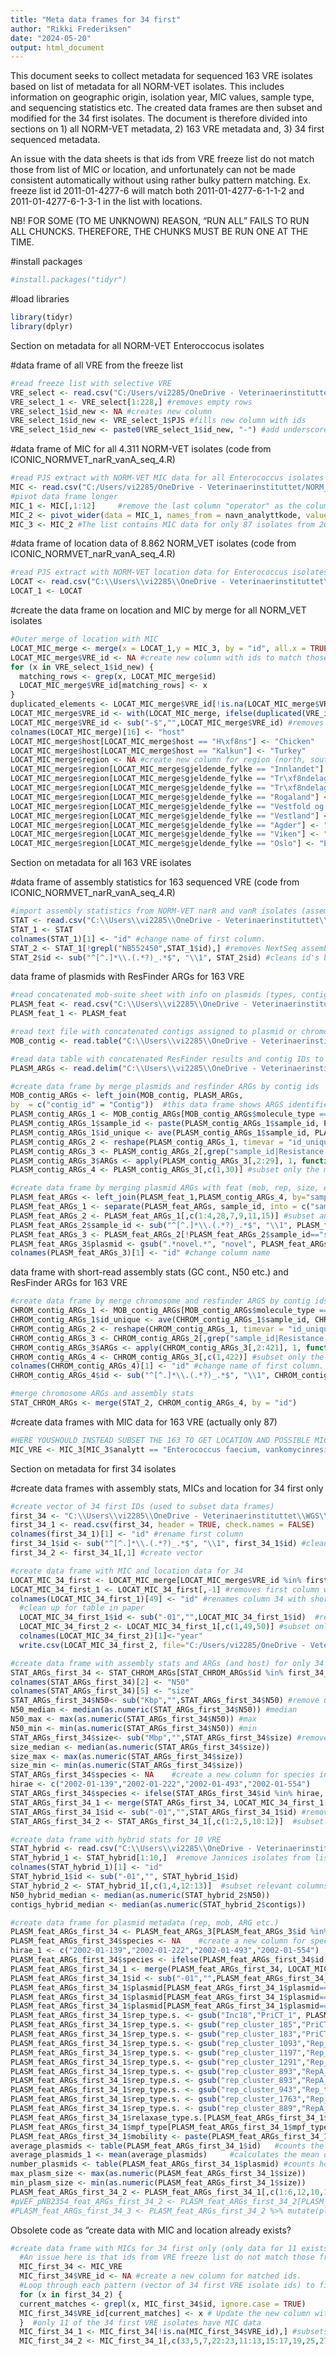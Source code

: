 ```yaml
---
title: "Meta data frames for 34 first"
author: "Rikki Frederiksen"
date: "2024-05-20"
output: html_document
---
```


This document seeks to collect metadata for sequenced 163 VRE isolates based on list of metadata for all NORM-VET isolates. This includes information on geographic origin, isolation year, MIC values, sample type, and sequencing statistics etc. The created data frames are then subset and modified for the 34 first isolates. The document is therefore divided into sections on 1) all NORM-VET metadata, 2) 163 VRE metadata and, 3) 34 first sequenced metadata.  

An issue with the data sheets is that ids from VRE freeze list do not match those from list of MIC or location, and unfortunately can not be made consistent automatically without using rather bulky pattern matching. Ex. freeze list id 2011-01-4277-6 will match both 2011-01-4277-6-1-1-2 and 2011-01-4277-6-1-3-1 in the list with locations.

NB! FOR SOME (TO ME UNKNOWN) REASON, "RUN ALL" FAILS TO RUN ALL CHUNCKS. THEREFORE, THE CHUNKS MUST BE RUN ONE AT THE TIME. 

#install packages 
```r
#install.packages("tidyr")
```

#load libraries
```r
library(tidyr)
library(dplyr)
```

##############################################################################################################################################################################
Section on metadata for all NORM-VET Enteroccocus isolates

#data frame of all VRE from the freeze list
```r
#read freeze list with selective VRE
VRE_select <- read.csv("C:/Users/vi2285/OneDrive - Veterinaerinstituttet/WGS/Sample_info/VRE_fjørfe selektiv.csv", header=TRUE) #had to change the file name (remove 1_) and remove first row (extra header) to import the sheet to R. 
VRE_select_1 <- VRE_select[1:228,] #removes empty rows
VRE_select_1$id_new <- NA #creates new column
VRE_select_1$id_new <- VRE_select_1$PJS #fills new column with ids
VRE_select_1$id_new <- paste0(VRE_select_1$id_new, "-") #add underscore to ids. This we need later for matching VRE ids with ids in sheets with location and MIC info 
```

#data frame of MIC for all 4.311 NORM-VET isolates (code from ICONIC_NORMVET_narR_vanA_seq_4.R)
```r
#read PJS extract with NORM-VET MIC data for all Enterococcus isolates from all animals
MIC <- read.csv("C:/Users/vi2285/OneDrive - Veterinaerinstituttet/NORM_VET_PJS_Data/enterococci_data_normvet_mic.csv")
#pivot data frame longer
MIC_1 <- MIC[,1:12]     #remove the last column "operator" as the column hindered reducing row numbers
MIC_2 <- pivot_wider(data = MIC_1, names_from = navn_analyttkode, values_from = verdi_mengde )
MIC_3 <- MIC_2 #The list contains MIC data for only 87 isolates from 2009 to 2014, which clearly fewer than the 240 in VRE list. The earlier VRE isolates was not put into PJS according to Madeleine. This means that we have MIC panel test for the VRE isolates from 2009 and onwards only (was MIC not done or just not put in PJS???). 
```

#data frame of location data of 8.862 NORM_VET isolates (code from ICONIC_NORMVET_narR_vanA_seq_4.R)
```r
#read PJS extract with NORM-VET location data for Enterococcus isolates from chicken and turkey
LOCAT <- read.csv("C:\\Users\\vi2285\\OneDrive - Veterinaerinstituttet\\NORM_VET_PJS_Data\\lokalitetsdata_enterokokker_rikki.csv", header = TRUE, encoding="UTF-8")
LOCAT_1 <- LOCAT
```

#create the data frame on location and MIC by merge for all NORM_VET isolates
```r
#Outer merge of location with MIC
LOCAT_MIC_merge <- merge(x = LOCAT_1,y = MIC_3, by = "id", all.x = TRUE)
LOCAT_MIC_merge$VRE_id <- NA #create new column with ids to match those of the 163 VREs
for (x in VRE_select_1$id_new) {
  matching_rows <- grep(x, LOCAT_MIC_merge$id)
  LOCAT_MIC_merge$VRE_id[matching_rows] <- x
}
duplicated_elements <- LOCAT_MIC_merge$VRE_id[!is.na(LOCAT_MIC_merge$VRE_id) & duplicated(LOCAT_MIC_merge$VRE_id)] #check for duplicates. If a VRE id is a partial match with the norm-vet id, then the VRE id is inserted into the new column. This however, creates some duplicates as VRE ids matches to multiple normet ids.
LOCAT_MIC_merge$VRE_id <- with(LOCAT_MIC_merge, ifelse(duplicated(VRE_id, fromLast = TRUE) & !grepl("vankomycinresistent", analytt), "NA", VRE_id)) #if ids are duplicates then the duplicated id containing "vankomycin" in analytt column will be replaced by NA. 
LOCAT_MIC_merge$VRE_id <- sub("-$","",LOCAT_MIC_merge$VRE_id) #removes "-" at the end of the id as this was just used for matching.
colnames(LOCAT_MIC_merge)[16] <- "host"
LOCAT_MIC_merge$host[LOCAT_MIC_merge$host == "H\xf8ns"] <- "Chicken"
LOCAT_MIC_merge$host[LOCAT_MIC_merge$host == "Kalkun"] <- "Turkey"
LOCAT_MIC_merge$region <- NA #create new column for region (north, south, east, west, midt)
LOCAT_MIC_merge$region[LOCAT_MIC_merge$gjeldende_fylke == "Innlandet"] <- "East"
LOCAT_MIC_merge$region[LOCAT_MIC_merge$gjeldende_fylke == "Tr\xf8ndelag"] <- "Mid"
LOCAT_MIC_merge$region[LOCAT_MIC_merge$gjeldende_fylke == "Tr\xf8ndelag"] <- "Mid"
LOCAT_MIC_merge$region[LOCAT_MIC_merge$gjeldende_fylke == "Rogaland"] <- "West"
LOCAT_MIC_merge$region[LOCAT_MIC_merge$gjeldende_fylke == "Vestfold og Telemark"] <- "South"
LOCAT_MIC_merge$region[LOCAT_MIC_merge$gjeldende_fylke == "Vestland"] <- "West"
LOCAT_MIC_merge$region[LOCAT_MIC_merge$gjeldende_fylke == "Agder"] <- "South"
LOCAT_MIC_merge$region[LOCAT_MIC_merge$gjeldende_fylke == "Viken"] <- "East"
LOCAT_MIC_merge$region[LOCAT_MIC_merge$gjeldende_fylke == "Oslo"] <- "East" #this list should be filled out!
```

###########################################################################################################################################################################
Section on metadata for all 163 VRE isolates

#data frame of assembly statistics for 163 sequenced VRE (code from ICONIC_NORMVET_narR_vanA_seq_4.R)
```r
#import assembly statistics from NORM-VET narR and vanR isolates (assembly statistics table is from multiqc report generated by bifrost)
STAT <- read.csv("C:\\Users\\vi2285\\OneDrive - Veterinaerinstituttet\\WGS\\2023_08_29_narR_vanR_assembly\\2023_08_29_narR_vanR_assembly_statistics.csv", header = TRUE, encoding = "UTF-8") #the read csv file was created in Excel as I did not succeed imported the original file from Bifrost "transposed_report.tsv"
STAT_1 <- STAT
colnames(STAT_1)[1] <- "id" #change name of first column.
STAT_2 <- STAT_1[!grepl("NB552450",STAT_1$id),] #removes NextSeq assemblies (NB552450) as these are redundant as the isolates were later sequenced by MiSeq. dataframe has 163 rows as expected
STAT_2$id <- sub("^[^.]*\\.(.*?)_.*$", "\\1", STAT_2$id) #cleans id's by removing characters before period, removes period, and all characters after the first underscore
```

data frame of plasmids with ResFinder ARGs for 163 VRE
```r
#read concatenated mob-suite sheet with info on plasmids (types, contig no., rep and mob genes, size etc)  
PLASM_feat <- read.csv("C:\\Users\\vi2285\\OneDrive - Veterinaerinstituttet\\WGS\\2023_08_29_narR_vanR_mob_suite\\merged_mobtyper_narR_vanR.csv", header = TRUE, encoding = "UTF-8")
PLASM_feat_1 <- PLASM_feat

#read text file with concatenated contigs assigned to plasmid or chromosome into a data frame
MOB_contig <- read.table("C:\\Users\\vi2285\\OneDrive - Veterinaerinstituttet\\WGS\\2023_08_29_narR_vanR_mob_suite\\merged_contig_reports_narR_vanR.txt", header = TRUE , sep = "\t")

#read data table with concatenated ResFinder results and contig IDs to dataframe
PLASM_ARGs <- read.delim("C:\\Users\\vi2285\\OneDrive - Veterinaerinstituttet\\WGS\\2023_08_29_narR_vanR_ResFinder\\merged_ResFinder_results_tab.txt",header =TRUE) #for some reason read.table did not separate tabs properly, but read.delim did.

#create data frame by merge plasmids and resfinder ARGs by contig ids 
MOB_contig_ARGs <- left_join(MOB_contig, PLASM_ARGs, 
by  = c("contig_id" = "Contig"))  #this data frame shows ARGS identified in both chromosome and plasmids. Use this data frame to identify individual contigs with ARGs.   
PLASM_contig_ARGs_1 <- MOB_contig_ARGs[MOB_contig_ARGs$molecule_type == "plasmid",] #this data frame show resistance genes in only plasmids
PLASM_contig_ARGs_1$sample_id <- paste(PLASM_contig_ARGs_1$sample_id, PLASM_contig_ARGs_1$primary_cluster_id, sep = ":") #merges the content columns of sample name and plasmid name 
PLASM_contig_ARGs_1$id_unique <- ave(PLASM_contig_ARGs_1$sample_id, PLASM_contig_ARGs_1$sample_id, FUN = seq_along) #Add a unique identifier within each group of 'sample_id' This is needed when pivoting the data frame
PLASM_contig_ARGs_2 <- reshape(PLASM_contig_ARGs_1, timevar = "id_unique", idvar = "sample_id", direction = "wide") # Reshape the data frame from long to wide format. Tried with pivot_wider, but couldn't make it work
PLASM_contig_ARGs_3 <- PLASM_contig_ARGs_2[,grep("sample_id|Resistance.gene", names(PLASM_contig_ARGs_2))]  #subsets only columns with id and resistance genes
PLASM_contig_ARGs_3$ARGs <- apply(PLASM_contig_ARGs_3[,2:29], 1, function(x) paste(x[!is.na(x)], collapse = ", ")) #merge all columns containing ARGs into a new column. Could have used gather() function instead!
PLASM_contig_ARGs_4 <- PLASM_contig_ARGs_3[,c(1,30)] #subset only the merged column and plasmid ids.

#create data frame by merging plasmid ARGs with feat (mob, rep, size, etc.) by id 
PLASM_feat_ARGs <- left_join(PLASM_feat_1,PLASM_contig_ARGs_4, by="sample_id") #merge plasmid featues and ARGs identified by ResFinder
PLASM_feat_ARGs_1 <- separate(PLASM_feat_ARGs, sample_id, into = c("sample_id", "plasmid"), sep = ":") #splits (by colon) sample_id string into two columns. 
PLASM_feat_ARGs_2 <- PLASM_feat_ARGs_1[,c(1:4,28,7,9,11,15)] #subset and reorder columns (removing columns not considered informative)
PLASM_feat_ARGs_2$sample_id <- sub("^[^.]*\\.(.*?)_.*$", "\\1", PLASM_feat_ARGs_2$sample_id) #cleans id's by removing characters before period, removes period, and all characters after the first underscore
PLASM_feat_ARGs_3 <- PLASM_feat_ARGs_2[!PLASM_feat_ARGs_2$sample_id=="sample_id",] #remove all the rows with headlines
PLASM_feat_ARGs_3$plasmid <- gsub(".*novel.*", "novel", PLASM_feat_ARGs_3$plasmid)
colnames(PLASM_feat_ARGs_3)[1] <- "id" #change column name 
```

data frame with short-read assembly stats (GC cont., N50 etc.) and ResFinder ARGs for 163 VRE
```r
#create data frame by merge chromosome and resfinder ARGS by contig ids
CHROM_contig_ARGs_1 <- MOB_contig_ARGs[MOB_contig_ARGs$molecule_type == "chromosome",] #this data frame show resistance genes in only chromosome
CHROM_contig_ARGs_1$id_unique <- ave(CHROM_contig_ARGs_1$sample_id, CHROM_contig_ARGs_1$sample_id, FUN = seq_along) #Add a unique identifier within each group of 'sample_id' This is needed when pivoting the data frame
CHROM_contig_ARGs_2 <- reshape(CHROM_contig_ARGs_1, timevar = "id_unique", idvar = "sample_id", direction = "wide") # Reshape the data frame from long to wide format. Tried with pivot_wider, but couldn't make it work
CHROM_contig_ARGs_3 <- CHROM_contig_ARGs_2[,grep("sample_id|Resistance.gene", names(CHROM_contig_ARGs_2))] #subsets only columns with id and resistance genes
CHROM_contig_ARGs_3$ARGs <- apply(CHROM_contig_ARGs_3[,2:421], 1, function(x) paste(x[!is.na(x)], collapse = ", ")) #merge all columns containing ARGs into a new column. Could have used gather() function instead!
CHROM_contig_ARGs_4 <- CHROM_contig_ARGs_3[,c(1,422)] #subset only the merged column and sample ids. 163 isolates as expected. 
colnames(CHROM_contig_ARGs_4)[1] <- "id" #change name of first column. Do this for later merging 
CHROM_contig_ARGs_4$id <- sub("^[^.]*\\.(.*?)_.*$", "\\1", CHROM_contig_ARGs_4$id) #cleans id's by removing characters before period, removes period, and all characters after the first underscore

#merge chromosome ARGs and assembly stats
STAT_CHROM_ARGs <- merge(STAT_2, CHROM_contig_ARGs_4, by = "id")
```

#create data frames with MIC data for 163 VRE (actually only 87)
```r
#HERE YOUSHOULD INSTEAD SUBSET THE 163 TO GET LOCATION AND POSSIBLE MIC, AND THEN DO A 87 VRE ONLY AFTERWARDS
MIC_VRE <- MIC_3[MIC_3$analytt == "Enterococcus faecium, vankomycinresistent",] #subsets only 87 VRE isolates with MIC data!!! (code ensures that we don't get data in MICs for non-selective isolates)
```

##################################################################################################################################################################################
Section on metadata for first 34 isolates

#create data frames with assembly stats, MICs and location for 34 first only
```r
#create vector of 34 first IDs (used to subset data frames)
first_34 <- "C:\\Users\\vi2285\\OneDrive - Veterinaerinstituttet\\WGS\\240426_first_24_phylogeny_chr\\alppaca_core_gene_34\\results\\SNPDIST_results.csv" #first open txt file in excel and save it as csv.  
first_34_1 <- read.csv(first_34, header = TRUE, check.names = FALSE)
colnames(first_34_1)[1] <- "id" #rename first column
first_34_1$id <- sub("^[^.]*\\.(.*?)_.*$", "\\1", first_34_1$id) #cleans id's by removing characters before period, removes period, and all characters after the first underscore
first_34_2 <- first_34_1[,1] #create vector 

#create data frame with MIC and location data for 34
LOCAT_MIC_34_first <- LOCAT_MIC_merge[LOCAT_MIC_merge$VRE_id %in% first_34_2,] #subset only 34 first 
LOCAT_MIC_34_first_1 <- LOCAT_MIC_34_first[,-1] #removes first column with long IDs
colnames(LOCAT_MIC_34_first_1)[49] <- "id" #renames column 34 with shorter IDs
  #clean up for table in paper 
  LOCAT_MIC_34_first_1$id <- sub("-01","",LOCAT_MIC_34_first_1$id)  #removes -01 from the short name to fit labels in phylo tree
  LOCAT_MIC_34_first_2 <- LOCAT_MIC_34_first_1[,c(1,49,50)] #subset only year, region and id
  colnames(LOCAT_MIC_34_first_2)[1]<-"year"
  write.csv(LOCAT_MIC_34_first_2, file="C:/Users/vi2285/OneDrive - Veterinaerinstituttet/WGS/24_first_paper/LOCAT_MIC_34_first_2.csv",row.names = F)

#create data frame with assembly stats and ARGs (and host) for only 34 first genomes/chromosomes
STAT_ARGs_first_34 <- STAT_CHROM_ARGs[STAT_CHROM_ARGs$id %in% first_34_2  ,] #creates a data frame with stats of only 34 first. Can not use merge, as a vector does not have column name for merge on. 
colnames(STAT_ARGs_first_34)[2] <- "N50" 
colnames(STAT_ARGs_first_34)[5] <- "size" 
STAT_ARGs_first_34$N50<- sub("Kbp","",STAT_ARGs_first_34$N50) #remove units, so column stats can be calculated
N50_median <- median(as.numeric(STAT_ARGs_first_34$N50)) #median
N50_max <- max(as.numeric(STAT_ARGs_first_34$N50)) #max
N50_min <- min(as.numeric(STAT_ARGs_first_34$N50)) #min
STAT_ARGs_first_34$size<- sub("Mbp","",STAT_ARGs_first_34$size) #remove units, so column stats can be calculated
size_median <- median(as.numeric(STAT_ARGs_first_34$size))
size_max <- max(as.numeric(STAT_ARGs_first_34$size))
size_min <- min(as.numeric(STAT_ARGs_first_34$size))
STAT_ARGs_first_34$species <- NA    #create a new column for species info
hirae <- c("2002-01-139","2002-01-222","2002-01-493","2002-01-554")
STAT_ARGs_first_34$species <- ifelse(STAT_ARGs_first_34$id %in% hirae, "E. hirae", "E. faecium") #populate with species info
STAT_ARGs_first_34_1 <- merge(STAT_ARGs_first_34, LOCAT_MIC_34_first_1[,c("id","host")])  #add column with host info by merge
STAT_ARGs_first_34_1$id <- sub("-01","",STAT_ARGs_first_34_1$id) #remove "-01" from all IDs
STAT_ARGs_first_34_2 <- STAT_ARGs_first_34_1[,c(1:2,5,10:12)]  #subset only columns relevant for paper

#create data frame with hybrid stats for 10 VRE
STAT_hybrid <- read.csv("C:\\Users\\vi2285\\OneDrive - Veterinaerinstituttet\\WGS\\231218_nanopore_hybrid\\231016_sample_processing_results_v2_a.csv", header =TRUE)
STAT_hybrid_1 <- STAT_hybrid[1:10,]  #remove Jannices isolates from list
colnames(STAT_hybrid_1)[1] <- "id"
STAT_hybrid_1$id <- sub("-01","", STAT_hybrid_1$id)
STAT_hybrid_2 <- STAT_hybrid_1[,c(1,4,12:13)]  #subset relevant columns
N50_hybrid_median <- median(as.numeric(STAT_hybrid_2$N50))
contigs_hybrid_median <- median(as.numeric(STAT_hybrid_2$contigs))

#create data frame for plasmid metadata (rep, mob, ARG etc.)
PLASM_feat_ARGs_first_34 <- PLASM_feat_ARGs_3[PLASM_feat_ARGs_3$id %in% first_34_2,] #subsets only the 34 VREs from 163 VREs (see above)
PLASM_feat_ARGs_first_34$species <- NA    #create a new column for species info
hirae_1 <- c("2002-01-139","2002-01-222","2002-01-493","2002-01-554")   #create a vector of E. hirae isolates
PLASM_feat_ARGs_first_34$species <- ifelse(PLASM_feat_ARGs_first_34$id %in% hirae_1, "E. hirae", "E. faecium") #insert species info
PLASM_feat_ARGs_first_34_1 <- merge(PLASM_feat_ARGs_first_34, LOCAT_MIC_34_first_1[,c("id","host")])  #add column with host info by merge 
PLASM_feat_ARGs_first_34_1$id <- sub("-01","",PLASM_feat_ARGs_first_34_1$id) #remove "-01" from all IDs
PLASM_feat_ARGs_first_34_1$plasmid[PLASM_feat_ARGs_first_34_1$plasmid=="AB172"]<-"pVEF-like"
PLASM_feat_ARGs_first_34_1$plasmid[PLASM_feat_ARGs_first_34_1$plasmid=="AB171"]<-"pEF1-like"
PLASM_feat_ARGs_first_34_1$plasmid[PLASM_feat_ARGs_first_34_1$plasmid=="AC728"]<-"pNB2354_1-like"
PLASM_feat_ARGs_first_34_1$rep_type.s. <- gsub("Inc18","PriCT_1", PLASM_feat_ARGs_first_34_1$rep_type.s.)
PLASM_feat_ARGs_first_34_1$rep_type.s. <- gsub("rep_cluster_185","PriCT_1", PLASM_feat_ARGs_first_34_1$rep_type.s.)
PLASM_feat_ARGs_first_34_1$rep_type.s. <- gsub("rep_cluster_183","PriCT_1", PLASM_feat_ARGs_first_34_1$rep_type.s.)
PLASM_feat_ARGs_first_34_1$rep_type.s. <- gsub("rep_cluster_1093","Rep_3", PLASM_feat_ARGs_first_34_1$rep_type.s.)
PLASM_feat_ARGs_first_34_1$rep_type.s. <- gsub("rep_cluster_1197","Rep_3", PLASM_feat_ARGs_first_34_1$rep_type.s.)
PLASM_feat_ARGs_first_34_1$rep_type.s. <- gsub("rep_cluster_1291","Rep_3", PLASM_feat_ARGs_first_34_1$rep_type.s.)
PLASM_feat_ARGs_first_34_1$rep_type.s. <- gsub("rep_cluster_893","RepA_N", PLASM_feat_ARGs_first_34_1$rep_type.s.)
PLASM_feat_ARGs_first_34_1$rep_type.s. <- gsub("rep_cluster_893","RepA_N", PLASM_feat_ARGs_first_34_1$rep_type.s.)
PLASM_feat_ARGs_first_34_1$rep_type.s. <- gsub("rep_cluster_943","Rep_trans", PLASM_feat_ARGs_first_34_1$rep_type.s.)
PLASM_feat_ARGs_first_34_1$rep_type.s. <- gsub("rep_cluster_1763","Rep_3", PLASM_feat_ARGs_first_34_1$rep_type.s.)
PLASM_feat_ARGs_first_34_1$rep_type.s. <- gsub("rep_cluster_889","RepA_N?", PLASM_feat_ARGs_first_34_1$rep_type.s.)
PLASM_feat_ARGs_first_34_1$relaxase_type.s.[PLASM_feat_ARGs_first_34_1$relaxase_type.s.== "-"] <- ""
PLASM_feat_ARGs_first_34_1$mpf_type[PLASM_feat_ARGs_first_34_1$mpf_type == "-"] <- ""
PLASM_feat_ARGs_first_34_1$mobility <- paste(PLASM_feat_ARGs_first_34_1$relaxase_type.s., PLASM_feat_ARGs_first_34_1$mpf_type, sep = " ")  #merge the two columns with mobility genes
average_plasmids <- table(PLASM_feat_ARGs_first_34_1$id)   #counts the number duplicates for each item 
average_plasmids_1 <- mean(average_plasmids)     #calculates the mean of the duplicates
number_plasmids <- table(PLASM_feat_ARGs_first_34_1$plasmid) #counts how many times each plasmid appears
max_plasm_size <- max(as.numeric(PLASM_feat_ARGs_first_34_1$size))
min_plasm_size <- min(as.numeric(PLASM_feat_ARGs_first_34_1$size))
PLASM_feat_ARGs_first_34_2 <- PLASM_feat_ARGs_first_34_1[,c(1:6,12,10,11)]
#pVEF_pNB2354_feat_ARGs_first_34_2 <- PLASM_feat_ARGs_first_34_2[PLASM_feat_ARGs_first_34_2$plasmid=="pVEF-like" | PLASM_feat_ARGs_first_34_1$plasmid=="pNB2354_1-like" ,] #subsets only pVEF and pNB2354_1 plasmids (maybe for use in paper)
#PLASM_feat_ARGs_first_34_3 <- PLASM_feat_ARGs_first_34_2 %>% mutate(plasmid = factor(plasmid, levels=c("pNB2354_1","pVEF"))) %>% arrange(id, plasmid) #reorder rows

```

#################################################################################################################################
Obsolete code as "create data with MIC and location already exists?

```r
#create data frame with MICs for 34 first only (only data for 11 exists) 
  #An issue here is that ids from VRE freeze list do not match those from list of MIC or location and unfortunately can not be made consistent automatically without using          patterns.
  MIC_first_34 <- MIC_VRE
  MIC_first_34$VRE_id <- NA #create a new column for matched ids.
  #Loop through each pattern (vector of 34 first VRE isolate ids) to find matches and update the new column
  for (x in first_34_2) {   
  current_matches <- grepl(x, MIC_first_34$id, ignore.case = TRUE)
  MIC_first_34$VRE_id[current_matches] <- x # Update the new column with the pattern for the matched rows
  }  #only 11 of the 34 first VRE isolates have MIC data
  MIC_first_34_1 <- MIC_first_34[!is.na(MIC_first_34$VRE_id),] #subsets VREs with MIC data
  MIC_first_34_2 <- MIC_first_34_1[,c(33,5,7,22:23,11:13,15:17,19,25,27)]  #subsets columns with informative data
```
